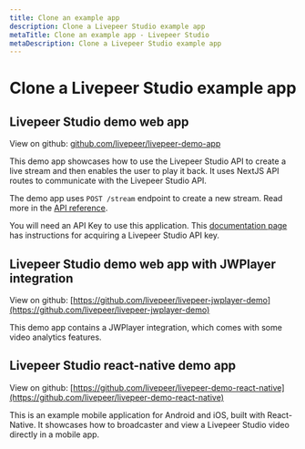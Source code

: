 ```yaml
---
title: Clone an example app
description: Clone a Livepeer Studio example app
metaTitle: Clone an example app - Livepeer Studio
metaDescription: Clone a Livepeer Studio example app
---
```


# Clone a Livepeer Studio example app

## Livepeer Studio demo web app

View on github:
[github.com/livepeer/livepeer-demo-app](https://github.com/livepeer/livepeer-demo-app)

This demo app showcases how to use the Livepeer Studio API to create a live stream
and then enables the user to play it back. It uses NextJS API routes to
communicate with the Livepeer Studio API.

The demo app uses `POST /stream` endpoint to create a new stream. Read more in
the [API reference](/references/stream/post-stream).

You will need an API Key to use this application. This
[documentation page](/guides/livestreaming/api-key) has instructions
for acquiring a Livepeer Studio API key.

## Livepeer Studio demo web app with JWPlayer integration

View on github:
[https://github.com/livepeer/livepeer-jwplayer-demo](https://github.com/livepeer/livepeer-jwplayer-demo)

This demo app contains a JWPlayer integration, which comes with some video
analytics features.

## Livepeer Studio react-native demo app

View on github:
[https://github.com/livepeer/livepeer-demo-react-native](https://github.com/livepeer/livepeer-demo-react-native)

This is an example mobile application for Android and iOS, built with
React-Native. It showcases how to broadcaster and view a Livepeer Studio video
directly in a mobile app.
